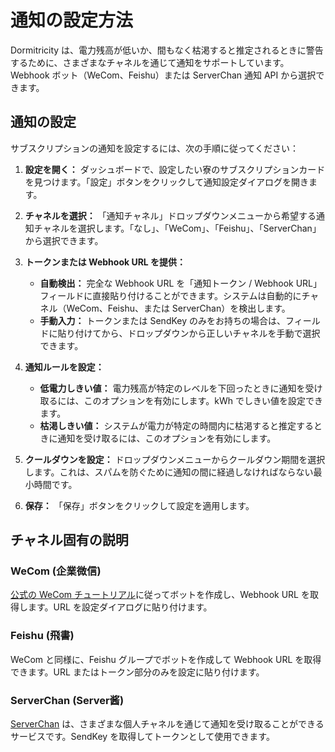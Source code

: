 # 通知の設定方法

Dormitricity は、電力残高が低いか、間もなく枯渇すると推定されるときに警告するために、さまざまなチャネルを通じて通知をサポートしています。Webhook ボット（WeCom、Feishu）または ServerChan 通知 API から選択できます。

## 通知の設定

サブスクリプションの通知を設定するには、次の手順に従ってください：

1.  **設定を開く：** ダッシュボードで、設定したい寮のサブスクリプションカードを見つけます。「設定」ボタンをクリックして通知設定ダイアログを開きます。

2.  **チャネルを選択：** 「通知チャネル」ドロップダウンメニューから希望する通知チャネルを選択します。「なし」、「WeCom」、「Feishu」、「ServerChan」から選択できます。

3.  **トークンまたは Webhook URL を提供：**
    *   **自動検出：** 完全な Webhook URL を「通知トークン / Webhook URL」フィールドに直接貼り付けることができます。システムは自動的にチャネル（WeCom、Feishu、または ServerChan）を検出します。
    *   **手動入力：** トークンまたは SendKey のみをお持ちの場合は、フィールドに貼り付けてから、ドロップダウンから正しいチャネルを手動で選択できます。

4.  **通知ルールを設定：**
    *   **低電力しきい値：** 電力残高が特定のレベルを下回ったときに通知を受け取るには、このオプションを有効にします。kWh でしきい値を設定できます。
    *   **枯渇しきい値：** システムが電力が特定の時間内に枯渇すると推定するときに通知を受け取るには、このオプションを有効にします。

5.  **クールダウンを設定：** ドロップダウンメニューからクールダウン期間を選択します。これは、スパムを防ぐために通知の間に経過しなければならない最小時間です。

6.  **保存：** 「保存」ボタンをクリックして設定を適用します。

## チャネル固有の説明

### WeCom (企業微信)

[公式の WeCom チュートリアル](https://open.work.weixin.qq.com/help2/pc/14931)に従ってボットを作成し、Webhook URL を取得します。URL を設定ダイアログに貼り付けます。

### Feishu (飛書)

WeCom と同様に、Feishu グループでボットを作成して Webhook URL を取得できます。URL またはトークン部分のみを設定に貼り付けます。

### ServerChan (Server酱)

[ServerChan](https://sct.ftqq.com/) は、さまざまな個人チャネルを通じて通知を受け取ることができるサービスです。SendKey を取得してトークンとして使用できます。